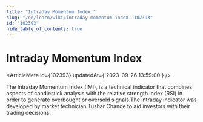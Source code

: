 ```yaml
---
title: "Intraday Momentum Index "
slug: "/en/learn/wiki/intraday-momentum-index--102393"
id: "102393"
hide_table_of_contents: true
---
```



# Intraday Momentum Index 

<ArticleMeta id={102393} updatedAt={'2023-09-26 13:59:00'} />
<div className='border-solid border-b border-t-0 my-4 border-[var(--ifm-color-gray-300)]' />

The Intraday Momentum Index (IMI), is a technical indicator that combines aspects of candlestick analysis with the relative strength index (RSI) in order to generate overbought or oversold signals.The intraday indicator was developed by market technician Tushar Chande to aid investors with their trading decisions.
